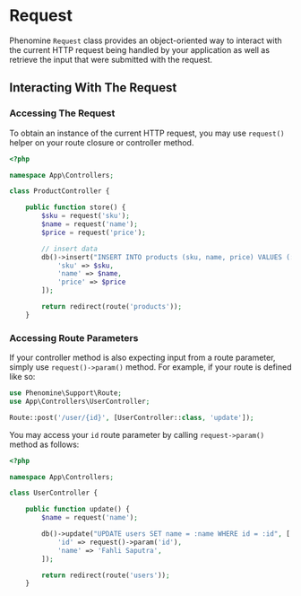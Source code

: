 
# Request

Phenomine `Request` class provides an object-oriented way to interact with the current HTTP request being handled by your application as well as retrieve the input that were submitted with the request.


## Interacting With The Request
### Accessing The Request
To obtain an instance of the current HTTP request, you may use `request()` helper on your route closure or controller method.

```php showLineNumbers copy
<?php

namespace App\Controllers;

class ProductController {

    public function store() {
        $sku = request('sku');
        $name = request('name');
        $price = request('price');

        // insert data
        db()->insert("INSERT INTO products (sku, name, price) VALUES (:sku, :name, :price)", [
            'sku' => $sku,
            'name' => $name,
            'price' => $price
        ]);

        return redirect(route('products'));
    }
```

### Accessing Route Parameters
If your controller method is also expecting input from a route parameter, simply use `request()->param()` method. For example, if your route is defined like so:

```php showLineNumbers filename="routes/web.php" {4} copy
use Phenomine\Support\Route;
use App\Controllers\UserController;

Route::post('/user/{id}', [UserController::class, 'update']);
```

You may access your `id` route parameter by calling `request->param()` method as follows:

```php showLineNumbers copy
<?php

namespace App\Controllers;

class UserController {

    public function update() {
        $name = request('name');

        db()->update("UPDATE users SET name = :name WHERE id = :id", [
            'id' => request()->param('id'),
            'name' => 'Fahli Saputra',
        ]);

        return redirect(route('users'));
    }
```